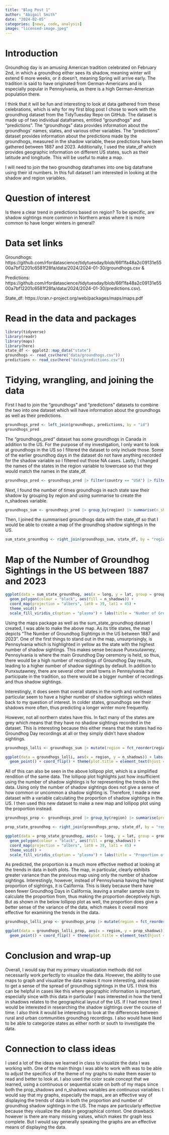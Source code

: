 ```yaml
---
title: "Blog Post 1"
author: "Abigail Smith"
date: "2024-02-05"
categories: [news, code, analysis]
image: "licensed-image.jpeg"
---
```


# Introduction

Groundhog day is an amusing American tradition celebrated on February 2nd, in which a groundhog either sees its shadow, meaning winter will extend 6 more weeks, or it doesn't, meaning Spring will arrive early. The tradition is said to have originated from German-Americans and is especially popular in Pennsylvania, as there is a high German-American population there.

I think that it will be fun and interesting to look at data gathered from these celebrations, which is why for my first blog post I chose to work with the groundhog dataset from the TidyTuesday Repo on GitHub. The dataset is made up of two individual dataframes, entitled "groundhogs" and "predictions". The "groundhogs" data provides information about the groundhogs' names, states, and various other variables. The "predictions" dataset provides information about the predictions made by the groundhogs, measured in the shadow variable, these predictions have been gathered between 1887 and 2023. Additionally, I used the state_df which provides geographic information on different US states, such as their latitude and longitude. This will be useful to make a map.

I will need to join the two groundhog dataframes into one big datafrane using their id numbers. In this full dataset I am interested in looking at the shadow and region variables.

# Question of interest

Is there a clear trend in predictions based on region? To be specific, are shadow sightings more common in Northern areas where it is more common to have longer winters in general?

# Data set links

Groundhogs:
https://github.com/rfordatascience/tidytuesday/blob/66f1fa48a2c09131e5500a7bf12201c6581f28fa/data/2024/2024-01-30/groundhogs.csv &

Predictions: 
https://github.com/rfordatascience/tidytuesday/blob/66f1fa48a2c09131e5500a7bf12201c6581f28fa/data/2024/2024-01-30/predictions.csv).

State_df: 
https://cran.r-project.org/web/packages/maps/maps.pdf

# Read in the data and packages

```r
library(tidyverse)
library(readr)
library(maps)
library(here)
state_df <- ggplot2::map_data("state")
groundhogs <- read_csv(here("data/groundhogs.csv"))
predictions <- read_csv(here("data/predictions.csv"))
```

# Tidying, wrangling, and joining the data

First I had to join the "groundhogs" and "predictions" datasets to combine the two into one dataset which will have information about the groundhogs as well as their predictions.

```r
groundhogs_pred <- left_join(groundhogs, predictions, by = "id")
groundhogs_pred
```

The "groundhogs_pred" dataset has some groundhogs in Canada in addition to the US. For the purpose of my investigation, I only want to look at groundhogs in the US so I filtered the dataset to only include those. Some of the earlier groundhog days in the dataset do not have anything recorded for the shadow variable so I filtered out those NA cases. Lastly, I changed the names of the states in the region variable to lowercase so that they would match the names in the state_df. 

```r
groundhogs_pred <- groundhogs_pred |> filter(country == "USA") |> filter(!is.na(shadow)) |> mutate(region = tolower(region))
```

Next, I found the number of times groundhogs in each state saw their shadow by grouping by region and using summarise to create the n_shadows variable. 

```r
groundhogs_sum <- groundhogs_pred |> group_by(region) |> summarise(n_shadows = sum(shadow)) 
```

Then, I joined the summarised groundhogs data with the state_df so that I would be able to create a map of the groundhog shadow sightings in the US. 

```r
sum_state_groundhog <- right_join(groundhogs_sum, state_df, by = "region")
```

# Map of the Number of Groundhog Sightings in the US between 1887 and 2023

```r
ggplot(data = sum_state_groundhog, aes(x = long, y = lat, group = group)) +
  geom_polygon(colour = "black", aes(fill = n_shadows)) +
  coord_map(projection = "albers", lat0 = 39, lat1 = 45) +
  theme_void() +
  scale_fill_viridis_c(option = "plasma") + labs(title = "Number of Groundhog Sightings in the US between 1887 and 2023", subtitle = "*states in grey had no groundhog shadow sightings") +  theme(plot.title = element_text(hjust = 0.5, size = 15), plot.subtitle = element_text(hjust = 0.5, size = 7))
```

Using the maps package as well as the sum_state_groundhog dataset I created, I was able to make the above map. As its title states, the map depicts "The Number of Groundhog Sightings in the US between 1887 and 2023". One of the first things to stand out in the map, unsurprisingly, is Pennsylvania which is highlighted in yellow as the state with the highest number of shadow sightings. This makes sense because Punxsutawney, Pennsylvania is where the main Groundhog Day ceremony is held, so thus, there would be a high number of recordings of Groundhog Day results, leading to a higher number of shadow sightings by default. In addition to Punxsutawney, there are several other small towns in Pennsylvania that participate in the tradition, so there would be a bigger number of recordings and thus shadow sightings.

Interestingly, it does seem that overall states in the north and northeast particular seem to have a higher number of shadow sightings which relates back to my question of interest. In colder states, groundhogs see their shadows more often, thus predicting a longer winter more frequently. 

However, not all northern states have this. In fact many of the states are grey which means that they have no shadow sightings recorded in the dataset. This is interesting because this either means that the states had no Groundhog Day recordings at all or they simply didn't have shadow sightings. 

```r
groundhogs_lolli <- groundhogs_sum |> mutate(region = fct_reorder(region, n_shadows))

ggplot(data = groundhogs_lolli, aes(x = region, y = n_shadows)) + labs(title = "Number of Groundhog Sightings in the US between 1887 and 2023") + geom_segment(aes(xend = region, y = 0, yend = n_shadows)) +
  geom_point() + coord_flip() + theme(plot.title = element_text(hjust = 0.5, size = 15), plot.subtitle = element_text(hjust = 0.5, size = 7)) + theme_minimal()
```

All of this can also be seen in the above lollipop plot, which is a simplified rendition of the same data. The lollipop plot highlights just how insufficient using the  number of shadow sightings is for representing the trends in the data. Using only the number of shadow sightings does not give a sense of how common or uncommon a shadow sighting is. Therefore, I made a new dataset with a variable calculating the proportion of shadow sightings in the US. I then used this new dataset to make a new map and lollipop plot using the proportion instead.

```r
groundhogs_prop <- groundhogs_pred |> group_by(region) |> summarise(prop_shadows = mean(shadow)) 

prop_state_groundhog <- right_join(groundhogs_prop, state_df, by = "region")

ggplot(data = prop_state_groundhog, aes(x = long, y = lat, group = group)) +
  geom_polygon(colour = "black", aes(fill = prop_shadows)) +
  coord_map(projection = "albers", lat0 = 39, lat1 = 45) +
  theme_void() +
  scale_fill_viridis_c(option = "plasma") + labs(title = "Proportion of Groundhog Sightings in the US between 1887 and 2023", subtitle = "*states in grey had no groundhog shadow sightings") +  theme(plot.title = element_text(hjust = 0.5, size = 15), plot.subtitle = element_text(hjust = 0.5, size = 7))
```

As predicted, the proportion is a much more effective method at looking at the trends in data in both plots. The map, in particular, clearly exhibits greater variance than the previous map using only the number of shadow sightings. Interestingly, however, instead of Pennsylvania having the highest proportion of sightings, it is California. This is likely because there have been fewer Groundhog Days in California, leaving a smaller sample size to calculate the proportion from, thus making the proportion deceptively high. But as shown in the below lollipop plot as well, the proportion does give a better sense of the variance of the data, which makes it overall more effective for examining the trends in the data. 

```r
groundhogs_lolli_prop <- groundhogs_prop |> mutate(region = fct_reorder(region, prop_shadows))

ggplot(data = groundhogs_lolli_prop, aes(x = region, y = prop_shadows)) + labs(title = "Proportion of Groundhog Sightings in the US between 1887 and 2023") + geom_segment(aes(xend = region, y = 0, yend = prop_shadows)) +
  geom_point() + coord_flip() + theme(plot.title = element_text(hjust = 0.5, size = 15), plot.subtitle = element_text(hjust = 0.5, size = 7)) + theme_minimal()
```

# Conclusion and wrap-up

Overall, I would say that my primary visualization methods did not necessarily work perfectly to visualize the data. However, the ability to use maps to graph and visualize the data makes it more interesting, and easier to get a sense of the spread of groundhog sightings in the US. I think this can be helpful in cases like this where geographic information is important, especially since with this data in particular I was interested in how the trend in shadows relates to the geographical layout of the US. If I had more time I would be interested in researching the shadow sightings over the course of time. I also think it would be interesting to look at the differences between rural and urban communities groundhog recordings. I also would have liked to be able to categorize states as either north or south to investigate the data. 

# Connection to class ideas

I used a lot of the ideas we learned in class to visualize the data I was working with. One of the main things I was able to work with was to be able to adjust the specifics of the theme of my graphs to make them easier to read and better to look at. I also used the color scale concept that we learned, using a continuous or sequential scale on both of my maps since both the prop_shadows and n_shadows variables are continuous variables. I would say that my graphs, especially the maps, are an effective way of displaying the trends of data in both the proportion and number of groundhog shadow sightings in the US. The maps are particularly effective because they visualize the data in geographical context. One drawback however is there are many missing values, which makes thr graph less complete. But I would say generally speaking the graphs are an effective means of displaying the data. 

